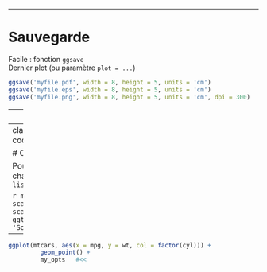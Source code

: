 
---

# Sauvegarde

Facile : fonction `ggsave`   
Dernier plot (ou paramètre `plot = ...`)

```r
ggsave('myfile.pdf', width = 8, height = 5, units = 'cm')
ggsave('myfile.eps', width = 8, height = 5, units = 'cm')
ggsave('myfile.png', width = 8, height = 5, units = 'cm', dpi = 300)
```

--
class: slide-class-advanced

Cairo PDF (en cas de polices de caractères personnalisées) :

```r
ggsave('myfile.pdf', device = cairo_pdf)
```

---
class: slide-class-advanced small-code

# Composition d'éléments

Pour éviter de répéter des éléments chaque fois :   
- objet `ggplot` + objet `list`

```r
my_opts <- list(
  scale_x_log10(), 
  scale_color_discrete('Cylindres'),
  ggtitle('Mon titre', subtitle = 'Sous-titre')
)
```

--

```r
ggplot(mtcars, aes(x = mpg, y = wt, col = factor(cyl))) + 
         geom_point() +
         my_opts   #<<
```
